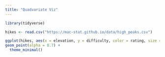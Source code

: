 ```yaml
---
title: "Quadvariate Viz"
---
```

```r
library(tidyverse)
```
```r
hikes <- read.csv("https://mac-stat.github.io/data/high_peaks.csv")
```
```r
ggplot(hikes, aes(x = elevation, y = difficulty, color = rating, size = ascent)) +
geom_point(alpha = 0.7) +
  theme_minimal()
```

